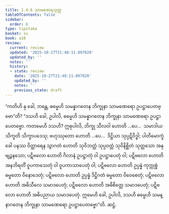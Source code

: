 ```yaml
---
title: 1.4.6 သာမဏေရသုတ္တ
tableOfContents: false
sidebar:
  order: 6
type: tipitaka
basket: su
book: a10
review:
  current: review
  updated: '2025-10-27T21:48:11.097020'
  updated_by: ''
  notes: ''
  history:
  - state: review
    date: '2025-10-27T21:48:11.097020'
    updated_by: ''
    notes: ''
    previous_state: draft
---
```



<ReviewStatus review={frontmatter.review} showDetails={true} />

<HypothesisAnnotation frontmatter={frontmatter} />

<DynamicBreadcrumb />

<Division number="36" book="a10" e="ch" v="17" p="314">

<Paragraph number="278" book="a10">
“ကတိဟိ နု ခေါ, ဘန္တေ, ဓမ္မေဟိ သမန္နာဂတေန ဘိက္ခုနာ သာမဏေရော ဥပဋ္ဌာပေတဗ္ဗော”တိ? “ဒသဟိ ခေါ, ဥပါလိ, ဓမ္မေဟိ သမန္နာဂတေန ဘိက္ခုနာ သာမဏေရော ဥပဋ္ဌာပေတဗ္ဗော. ကတမေဟိ ဒသဟိ? ဣဓုပါလိ, ဘိက္ခု သီလဝါ ဟောတိ …ပေ…  သမာဒါယ သိက္ခတိ သိက္ခာပဒေသု; ဗဟုဿုတော ဟောတိ …ပေ…  ဒိဋ္ဌိယာ သုပ္ပဋိဝိဒ္ဓါ; ပါတိမောက္ခံ ခေါ ပနဿ ဝိတ္ထာရေန သွာဂတံ ဟောတိ သုဝိဘတ္တံ သုပ္ပဝတ္တံ သုဝိနိစ္ဆိတံ သုတ္တသော အနုဗျဉ္ဇနသော; ပဋိဗလော ဟောတိ ဂိလာနံ ဥပဋ္ဌာတုံ ဝါ ဥပဋ္ဌာပေတုံ ဝါ; ပဋိဗလော ဟောတိ အနဘိရတိံ ဝူပကာသေတုံ ဝါ ဝူပကာသာပေတုံ ဝါ; ပဋိဗလော ဟောတိ ဥပ္ပန္နံ ကုက္ကုစ္စံ ဓမ္မတော ဝိနောဒေတုံ; ပဋိဗလော ဟောတိ ဥပ္ပန္နံ ဒိဋ္ဌိဂတံ ဓမ္မတော ဝိဝေစေတုံ; ပဋိဗလော ဟောတိ အဓိသီလေ သမာဒပေတုံ; ပဋိဗလော ဟောတိ အဓိစိတ္တေ သမာဒပေတုံ; ပဋိဗလော ဟောတိ အဓိပညာယ သမာဒပေတုံ. ဣမေဟိ ခေါ, ဥပါလိ, ဒသဟိ ဓမ္မေဟိ သမန္နာဂတေန ဘိက္ခုနာ သာမဏေရော ဥပဋ္ဌာပေတဗ္ဗော”တိ.

</Paragraph>
</Division>

<Paragraph number="279" type="center" book="a10">
ဆဋ္ဌံ.
</Paragraph>